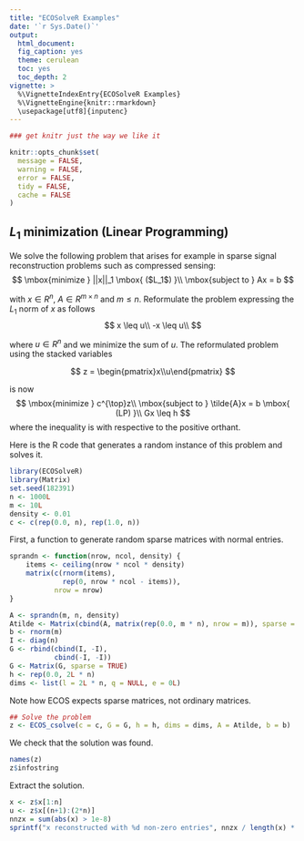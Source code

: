 ```yaml
---
title: "ECOSolveR Examples"
date: '`r Sys.Date()`'
output:
  html_document:
  fig_caption: yes
  theme: cerulean
  toc: yes
  toc_depth: 2
vignette: >
  %\VignetteIndexEntry{ECOSolveR Examples}
  %\VignetteEngine{knitr::rmarkdown}
  \usepackage[utf8]{inputenc}
---
```


```r
### get knitr just the way we like it

knitr::opts_chunk$set(
  message = FALSE,
  warning = FALSE,
  error = FALSE,
  tidy = FALSE,
  cache = FALSE
)

```
## $L_1$ minimization (Linear Programming)

We solve the following problem that arises for example in sparse
signal reconstruction problems such as compressed sensing:
$$
\mbox{minimize } ||x||_1  \mbox{   ($L_1$)   }\\
\mbox{subject to } Ax = b
$$

with $x\in R^n$, $A \in R^{m \times n}$ and $m\leq n.$ Reformulate the
problem expressing the $L_1$ norm of $x$ as follows
$$
x \leq u\\
-x \leq u\\
$$

where $u\in R^n$ and we minimize the sum of $u$. The reformulated
problem using the stacked variables

$$
z = \begin{pmatrix}x\\u\end{pmatrix}
$$

is now
$$
\mbox{minimize } c^{\top}z\\
\mbox{subject to } \tilde{A}x = b  \mbox{   (LP)  }\\
     Gx \leq h
$$
where the inequality is with respective to the positive orthant.

Here is the R code that generates a random instance of this problem
and solves it.

```r
library(ECOSolveR)
library(Matrix)
set.seed(182391)
n <- 1000L
m <- 10L
density <- 0.01
c <- c(rep(0.0, n), rep(1.0, n))
```

First, a function to generate random sparse matrices with normal
entries.

```r
sprandn <- function(nrow, ncol, density) {
    items <- ceiling(nrow * ncol * density)
    matrix(c(rnorm(items),
             rep(0, nrow * ncol - items)),
           nrow = nrow)
}
```

```r
A <- sprandn(m, n, density)
Atilde <- Matrix(cbind(A, matrix(rep(0.0, m * n), nrow = m)), sparse = TRUE)
b <- rnorm(m)
I <- diag(n)
G <- rbind(cbind(I, -I),
           cbind(-I, -I))
G <- Matrix(G, sparse = TRUE)
h <- rep(0.0, 2L * n)
dims <- list(l = 2L * n, q = NULL, e = 0L)
```

Note how ECOS expects sparse matrices, not ordinary matrices.

```r
## Solve the problem
z <- ECOS_csolve(c = c, G = G, h = h, dims = dims, A = Atilde, b = b)
```

We check that the solution was found.

```r
names(z)
z$infostring
```

Extract the solution.

```r
x <- z$x[1:n]
u <- z$x[(n+1):(2*n)]
nnzx = sum(abs(x) > 1e-8)
sprintf("x reconstructed with %d non-zero entries", nnzx / length(x) * 100)
```
